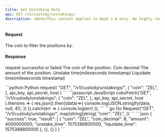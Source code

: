 ```yaml
---
title: Get Unstaking Data
api: GET /v1/custody/unstakings/ 
description: <Note>This content applies to WaaS 1.0 only. We highly recommend that you upgrade to [WaaS 2.0](https://www.cobo.com/developers/v2/guides/overview/introduction).</Note> This endpoint returns a JSON response with a list of unstaking and liquidating positions for the specified coin.
---
```

#### Request
<ParamField query="coin" type="String" >The coin to filter the positions by.</ParamField>

#### Response
<ResponseField name="success" type="bool">request successful or failed</ResponseField>
<ResponseField name="result" type="object[]">
  <Expandable title="object">
    <ResponseField name="coin" type="String" >The coin of the position.</ResponseField>
    <ResponseField name="coin_decimal" type="Int" >Coin decimal</ResponseField>
    <ResponseField name="amount" type="Int" >The amount of the position.</ResponseField>
    <ResponseField name="unstake_time" type="Int" >Unstake time(mileseconds timestamp)</ResponseField>
    <ResponseField name="liquidate_time" type="Int" >Liquidate time(mileseconds timestamp)</ResponseField>
  </Expandable>
</ResponseField>

<RequestExample>
```python Python
request(
    "GET",
    "/v1/custody/unstakings/",
    {
        "coin": "ZEL",
    },
    api_key, api_secret, host
)
```
```javascript JavaScript
coboFetch('GET', '/v1/custody/unstakings/',
        {
            "coin": "ZEL",
        },
        api_key, api_secret, host
    ).then(res => {
        res.json().then((data)=>{
            console.log(JSON.stringify(data, null, 4));
        })
    }).catch(err => {
        console.log(err)
    });
```
```go Go
Request("GET", "/v1/custody/unstakings/", map[string]string{
    "coin": "ZEL",
})
```
</RequestExample>

<ResponseExample>
```json
{
  "success": true,
  "result": [
    {
      "coin": "ZEL",
      "coin_decimal": 8,
      "amount": 4000000000,
      "unstake_time": 1575388800000,
      "liquidate_time": 1575388800000
    },
    {},
    {}
  ]
}
```
</ResponseExample>
